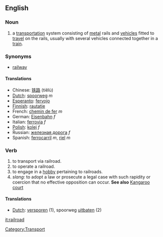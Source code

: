 {{wikipedia}}
==English==
===Noun===
# a [[transportation]] system consisting of [[metal]] rails and [[vehicle]]s fitted to [[travel]] on the rails, usually with several vehicles connected together in a [[train]].

===Synonyms===
*[[railway]]

====Translations====
*Chinese: [[铁路]] (tiělù)
*[[Dutch]]: [[spoorweg]] ''m''
*[[Esperanto]]: [[fervojo]]
*[[Finnish]]: [[rautatie]]
*French: [[chemin de fer]] ''m''
*German: [[Eisenbahn]] ''f''
*Italian: [[ferrovia]] ''f''
*[[Polish]]: [[kolej]] ''f''
*Russian: [[железная дорога]] ''f''
*Spanish: [[ferrocarril]] ''m'', [[riel]] ''m''

===Verb===
# to transport via railroad.
# to operate a railroad.
# to engage in a [[hobby]] pertaining to railroads.
# ''slang:'' to adopt a law or prosecute a legal case with such rapidity or coercion that no effective opposition can occur.  '''See also''' [[Kangaroo court]]

====Translations====
*[[Dutch]]: [[versporen]] (1), spoorweg [[uitbaten]] (2)

[[Category:Transport]]

[[it:railroad]]